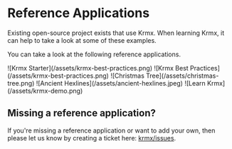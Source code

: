 # Reference Applications
Existing open-source project exists that use Krmx. When learning Krmx, it can help to take a look at some of these examples.

You can take a look at the following reference applications.


<Cards num={1}>
  <Card image arrow title="Krmx Starter" href="https://github.com/simonkarman/krmx-starter">
    ![Krmx Starter](/assets/krmx-best-practices.png)
  </Card>
  <Card image arrow title="Krmx Best Practices" href="https://github.com/simonkarman/krmx-best-practices">
    ![Krmx Best Practices](/assets/krmx-best-practices.png)
  </Card>
  <Card image arrow title="Christmas Tree" href="https://github.com/simonkarman/christmas-tree">
    ![Christmas Tree](/assets/christmas-tree.png)
  </Card>
  <Card image arrow title="Ancient - Hexlines" href="https://github.com/simonkarman/ancient">
    ![Ancient Hexlines](/assets/ancient-hexlines.jpeg)
  </Card>
  <Card image arrow title="Learn Krmx" href="https://github.com/binxio/krmx-demo">
    ![Learn Krmx](/assets/krmx-demo.png)
  </Card>
</Cards>

## Missing a reference application?
If you're missing a reference application or want to add your own, then please let us know by creating a ticket here: [krmx/issues](https://github.com/simonkarman/krmx/issues).
